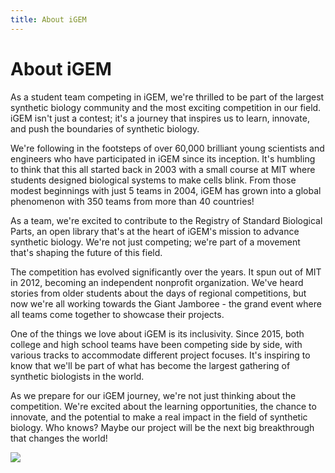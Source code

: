 ```yaml
---
title: About iGEM
---
```


# About iGEM

As a student team competing in iGEM, we're thrilled to be part of the largest synthetic biology community and the most exciting competition in our field. iGEM isn't just a contest; it's a journey that inspires us to learn, innovate, and push the boundaries of synthetic biology.

We're following in the footsteps of over 60,000 brilliant young scientists and engineers who have participated in iGEM since its inception. It's humbling to think that this all started back in 2003 with a small course at MIT where students designed biological systems to make cells blink. From those modest beginnings with just 5 teams in 2004, iGEM has grown into a global phenomenon with 350 teams from more than 40 countries!

As a team, we're excited to contribute to the Registry of Standard Biological Parts, an open library that's at the heart of iGEM's mission to advance synthetic biology. We're not just competing; we're part of a movement that's shaping the future of this field.

The competition has evolved significantly over the years. It spun out of MIT in 2012, becoming an independent nonprofit organization. We've heard stories from older students about the days of regional competitions, but now we're all working towards the Giant Jamboree - the grand event where all teams come together to showcase their projects.

One of the things we love about iGEM is its inclusivity. Since 2015, both college and high school teams have been competing side by side, with various tracks to accommodate different project focuses. It's inspiring to know that we'll be part of what has become the largest gathering of synthetic biologists in the world.

As we prepare for our iGEM journey, we're not just thinking about the competition. We're excited about the learning opportunities, the chance to innovate, and the potential to make a real impact in the field of synthetic biology. Who knows? Maybe our project will be the next big breakthrough that changes the world!

![](/uploads/Main_page_closing_5.jpg)
